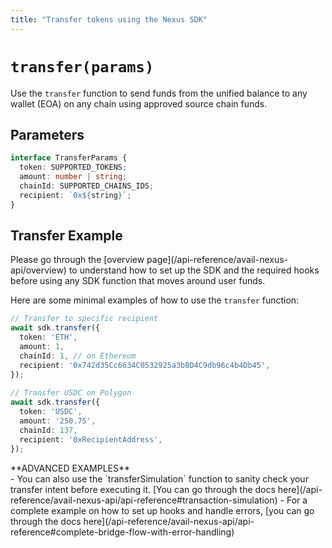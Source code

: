 ```yaml
---
title: "Transfer tokens using the Nexus SDK"
---
```



# `transfer(params)`

Use the `transfer` function to send funds from the unified balance to any wallet (EOA) on any chain using approved source chain funds.

## Parameters

```typescript showLineNumbers filename="Typescript"
interface TransferParams {
  token: SUPPORTED_TOKENS;
  amount: number | string;
  chainId: SUPPORTED_CHAINS_IDS;
  recipient: `0x${string}`;
}
```

## Transfer Example

<Callout type="warning">
Please go through the [overview page](/api-reference/avail-nexus-api/overview) to understand how to set up the SDK and the required hooks before using any SDK function that moves around user funds.
</Callout>

Here are some minimal examples of how to use the `transfer` function:

```typescript showLineNumbers filename="Typescript"
// Transfer to specific recipient
await sdk.transfer({
  token: 'ETH',
  amount: 1,
  chainId: 1, // on Ethereum
  recipient: '0x742d35Cc6634C0532925a3b8D4C9db96c4b4Db45',
});
 
// Transfer USDC on Polygon
await sdk.transfer({
  token: 'USDC',
  amount: '250.75',
  chainId: 137,
  recipient: '0xRecipientAddress',
});
```

<Callout type="info">
**ADVANCED EXAMPLES**<br/>
- You can also use the `transferSimulation` function to sanity check your transfer intent before executing it.
[You can go through the docs here](/api-reference/avail-nexus-api/api-reference#transaction-simulation)
- For a complete example on how to set up hooks and handle errors, [you can go through the docs here](/api-reference/avail-nexus-api/api-reference#complete-bridge-flow-with-error-handling)
</Callout>





